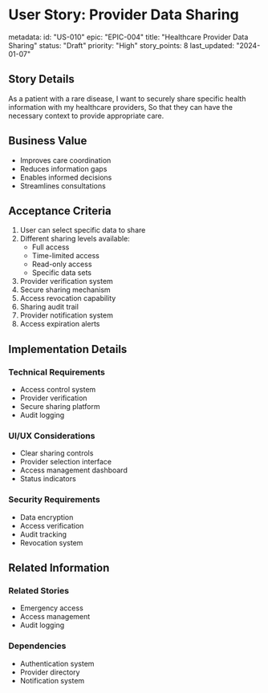 # User Story: Provider Data Sharing

metadata:
  id: "US-010"
  epic: "EPIC-004"
  title: "Healthcare Provider Data Sharing"
  status: "Draft"
  priority: "High"
  story_points: 8
  last_updated: "2024-01-07"

## Story Details
As a patient with a rare disease,
I want to securely share specific health information with my healthcare providers,
So that they can have the necessary context to provide appropriate care.

## Business Value
- Improves care coordination
- Reduces information gaps
- Enables informed decisions
- Streamlines consultations

## Acceptance Criteria
1. User can select specific data to share
2. Different sharing levels available:
   - Full access
   - Time-limited access
   - Read-only access
   - Specific data sets
3. Provider verification system
4. Secure sharing mechanism
5. Access revocation capability
6. Sharing audit trail
7. Provider notification system
8. Access expiration alerts

## Implementation Details
### Technical Requirements
- Access control system
- Provider verification
- Secure sharing platform
- Audit logging

### UI/UX Considerations
- Clear sharing controls
- Provider selection interface
- Access management dashboard
- Status indicators

### Security Requirements
- Data encryption
- Access verification
- Audit tracking
- Revocation system

## Related Information
### Related Stories
- Emergency access
- Access management
- Audit logging

### Dependencies
- Authentication system
- Provider directory
- Notification system
